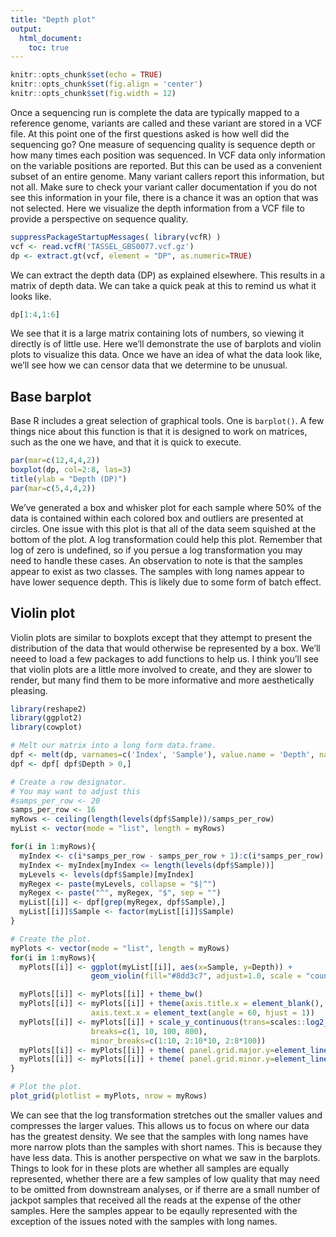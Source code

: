 ```yaml
---
title: "Depth plot"
output:
  html_document:
    toc: true
---
```



```r
knitr::opts_chunk$set(echo = TRUE)
knitr::opts_chunk$set(fig.align = 'center')
knitr::opts_chunk$set(fig.width = 12)
```


Once a sequencing run is complete the data are typically mapped to a reference genome, variants are called and these variant are stored in a VCF file.
At this point one of the first questions asked is how well did the sequencing go?
One measure of sequencing quality is sequence depth or how many times each position was sequenced.
In VCF data only information on the variable positions are reported.
But this can be used as a convenient subset of an entire genome.
Many variant callers report this information, but not all.
Make sure to check your variant caller documentation if you do not see this information in your file, there is a chance it was an option that was not selected.
Here we visualize the depth information from a VCF file to provide a perspective on sequence quality.



```r
suppressPackageStartupMessages( library(vcfR) )
vcf <- read.vcfR('TASSEL_GBS0077.vcf.gz')
dp <- extract.gt(vcf, element = "DP", as.numeric=TRUE)
```


We can extract the depth data (DP) as explained elsewhere.
This results in a matrix of depth data.
We can take a quick peak at this to remind us what it looks like.


```r
dp[1:4,1:6]
```


We see that it is a large matrix containing lots of numbers, so viewing it directly is of little use.
Here we'll demonstrate the use of barplots and violin plots to visualize this data.
Once we have an idea of what the data look like, we'll see how we can censor data that we determine to be unusual.


## Base barplot


Base R includes a great selection of graphical tools.
One is `barplot()`.
A few things nice about this function is that it is designed to work on matrices, such as the one we have, and that it is quick to execute.


```r
par(mar=c(12,4,4,2))
boxplot(dp, col=2:8, las=3)
title(ylab = "Depth (DP)")
par(mar=c(5,4,4,2))
```


We've generated a box and whisker plot for each sample where 50% of the data is contained within each colored box and outliers are presented at circles.
One issue with this plot is that all of the data seem squished at the bottom of the plot.
A log transformation could help this plot.
Remember that log of zero is undefined, so if you persue a log transformation you may need to handle these cases.
An observation to note is that the samples appear to exist as two classes.
The samples with long names appear to have lower sequence depth.
This is likely due to some form of batch effect.


## Violin plot


Violin plots are similar to boxplots except that they attempt to present the distribution of the data that would otherwise be represented by a box.
We'll neeed to load a few packages to add functions to help us.
I think you'll see that violin plots are a little more involved to create, and they are slower to render, but many find them to be more informative and more aesthetically pleasing.


```r
library(reshape2)
library(ggplot2) 
library(cowplot)

# Melt our matrix into a long form data.frame.
dpf <- melt(dp, varnames=c('Index', 'Sample'), value.name = 'Depth', na.rm=TRUE)
dpf <- dpf[ dpf$Depth > 0,]

# Create a row designator.
# You may want to adjust this
#samps_per_row <- 20
samps_per_row <- 16
myRows <- ceiling(length(levels(dpf$Sample))/samps_per_row)
myList <- vector(mode = "list", length = myRows)

for(i in 1:myRows){
  myIndex <- c(i*samps_per_row - samps_per_row + 1):c(i*samps_per_row)
  myIndex <- myIndex[myIndex <= length(levels(dpf$Sample))]
  myLevels <- levels(dpf$Sample)[myIndex]
  myRegex <- paste(myLevels, collapse = "$|^")
  myRegex <- paste("^", myRegex, "$", sep = "")
  myList[[i]] <- dpf[grep(myRegex, dpf$Sample),]
  myList[[i]]$Sample <- factor(myList[[i]]$Sample)
}

# Create the plot.
myPlots <- vector(mode = "list", length = myRows)
for(i in 1:myRows){
  myPlots[[i]] <- ggplot(myList[[i]], aes(x=Sample, y=Depth)) + 
                  geom_violin(fill="#8dd3c7", adjust=1.0, scale = "count", trim=TRUE)

  myPlots[[i]] <- myPlots[[i]] + theme_bw()
  myPlots[[i]] <- myPlots[[i]] + theme(axis.title.x = element_blank(), 
                  axis.text.x = element_text(angle = 60, hjust = 1))
  myPlots[[i]] <- myPlots[[i]] + scale_y_continuous(trans=scales::log2_trans(), 
                  breaks=c(1, 10, 100, 800),
                  minor_breaks=c(1:10, 2:10*10, 2:8*100))
  myPlots[[i]] <- myPlots[[i]] + theme( panel.grid.major.y=element_line(color = "#A9A9A9", size=0.6) )
  myPlots[[i]] <- myPlots[[i]] + theme( panel.grid.minor.y=element_line(color = "#C0C0C0", size=0.2) )
}
```


```r
# Plot the plot.
plot_grid(plotlist = myPlots, nrow = myRows)
```


We can see that the log transformation stretches out the smaller values and compresses the larger values.
This allows us to focus on where our data has the greatest density.
We see that the samples with long names have more narrow plots than the samples with short names.
This is because they have less data.
This is another perspective on what we saw in the barplots.
Things to look for in these plots are whether all samples are equally represented, whether there are a few samples of low quality that may need to be omitted from downstream analyses, or if therre are a small number of jackpot samples that received all the reads at the expense of the other samples.
Here the samples appear to be eqaully represented with the exception of the issues noted with the samples with long names.



